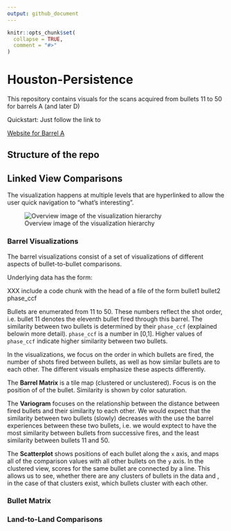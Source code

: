 ```yaml
---
output: github_document
---
```


<!-- README.md is generated from README.Rmd. Please edit that file -->

```r
knitr::opts_chunk$set(
  collapse = TRUE,
  comment = "#>"
)
```

# Houston-Persistence 

<!-- badges: start -->
<!-- badges: end -->

This repository contains visuals for the scans acquired from bullets 11 to 50 for barrels A (and later D)

Quickstart: Just follow the link to

[Website for Barrel
A](https://heike.github.io/Houston-Persistence/docs/matrix-comparisons/matrix_A.html)

<!--[Website for Barrel
D](https://heike.github.io/Houston-Persistence/docs/matrix-comparisons/matrix_D.html)-->

## Structure of the repo



## Linked View Comparisons

The visualization happens at multiple levels that are hyperlinked to allow the user quick navigation to "what's interesting".

![Overview image of the visualization hierarchy](overview.png)


### Barrel Visualizations

The barrel visualizations consist of a set of visualizations of different aspects of bullet-to-bullet comparisons.

Underlying data has the form:

XXX include a code chunk with the head of a file of the form bullet1 bullet2 phase_ccf

Bullets are enumerated from 11 to 50. These numbers reflect the shot order, i.e. bullet 11 denotes the eleventh bullet fired through this barrel. 
The similarity between two bullets is determined by their `phase_ccf` (explained belowin more detail). `phase_ccf` is a number in [0,1]. Higher values of `phase_ccf` indicate higher similarity between two bullets.  

In the visualizations, we focus on the order in which bullets are fired, the number of shots fired between bullets, as well as how similar bullets are to each other. The different visuals emphasize  these aspects differently.

The **Barrel Matrix** is a  tile map (clustered or unclustered).  Focus is on the position of of the bullet. Similarity is shown by color saturation.

The **Variogram** focuses on the relationship between the distance between fired bullets and their similarity to each other. We would expect that the similarity between two bullets (slowly) decreases with the use the barrel experiences between these two bullets, i.e. we would exptect to have the most similarity between bullets from successive fires, and the least similarity between bullets 11 and 50. 

The **Scatterplot** shows positions of each bullet along the `x` axis, and maps all of the comparison values with all other bullets on the `y` axis. In the clustered view, scores for the same bullet are connected by a line. This allows us to see, whether there are any clusters of bullets in the data and , in the case of that clusters exist, which bullets cluster with each other.

### Bullet Matrix

### Land-to-Land Comparisons


